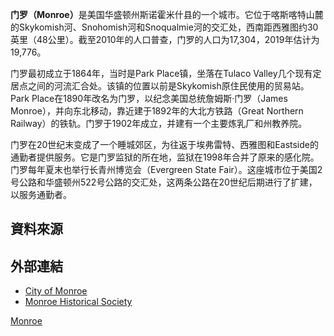 {{expand|time=2011-07-23T13:09:01+00:00}}
{{nofootnotes|time=2011-07-23T13:09:01+00:00}}
{{otheruses|门罗}}
{{Infobox settlement
|official_name            = 门罗
|native_name              = Monroe
|settlement_type          = [[城市|城市]]
|nickname                 =
|motto                    =

<!-- 圖片 -->
|image_skyline            = 
|imagesize                = 
|image_caption            =
|image_flag               =
|image_seal               = 

<!-- 地圖 -->
|image_map = Snohomish County Washington Incorporated and Unincorporated areas Monroe Highlighted.svg
|mapsize                  = 250px
|map_caption              = 门罗位置圖
|image_map1               =
|mapsize1                 =
|map_caption1             =

<!-- 行政區 -->
|subdivision_type         = [[國家|國家]]
|subdivision_name         = [[美國|美國]]
|subdivision_type1        = [[州|州]]
|subdivision_name1        = [[華盛頓州|華盛頓州]]
|subdivision_type2        = [[县|县]]
|subdivision_name2        = [[斯诺霍米什县_(华盛顿州)|斯诺霍米什县]]

<!-- 政府 -->
|government_footnotes     =
|government_type          =
|leader_title             = 
|leader_name              = 
|leader_title1            =
|leader_name1             =
|established_title        =
|established_date         =

<!-- 地區 -->
|unit_pref  =  Imperial
|area_footnotes           =
|area_magnitude           =
|area_total_km2           = 15.0
|area_land_km2            = 15.0
|area_water_km2           = 0.1
|area_total_sq_mi         = 5.8
|area_land_sq_mi          = 5.8
|area_water_sq_mi         = 0.0

<!-- 人口 -->
|population_as_of         = [[美國2010年人口普查|2010]]
|population_footnotes     =
|population_total         = 17,304
|population_density_km2   = 921.5
|population_density_sq_mi = 2388.4

<!-- 基本資料 -->
|timezone                 = [[太平洋時區|PST]]
|utc_offset               = -8
|timezone_DST             = PDT
|utc_offset_DST           = -7
|elevation_footnotes      =
|elevation_m              = 22
|elevation_ft             = 72
|coordinates_display      = 1
|latd = 47 |latm = 51 |lats = 28 |latNS = N
|longd = 121 |longm = 59 |longs = 18 |longEW = W

<!-- 其他資料 -->
|postal_code_type         = [[美國郵遞區號|郵遞區號]]
|postal_code              = 98272
|area_code                = [[北美洲电话区号列表|360]]
|blank_name               = [[聯邦資訊處理標準|FIPS碼]]
|blank_info               = 53-46685{{GR|2}}
|blank1_name              = [[地名資訊系統編號|地名資訊系統編號]]
|blank1_info              = 1523319{{GR|3}}
|website                  = http://www.ci.monroe.wa.us/
|footnotes                =
}}
'''门罗（Monroe）'''是美国华盛顿州斯诺霍米什县的一个城市。它位于喀斯喀特山麓的Skykomish河、Snohomish河和Snoqualmie河的交汇处，西南距西雅图约30英里（48公里）。截至2010年的人口普查，门罗的人口为17,304，2019年估计为19,776。

门罗最初成立于1864年，当时是Park Place镇，坐落在Tulaco Valley几个现有定居点之间的河流汇合处。该镇的位置以前是Skykomish原住民使用的贸易站。Park Place在1890年改名为门罗，以纪念美国总统詹姆斯·门罗（James Monroe），并向东北移动，靠近建于1892年的大北方铁路（Great Northern Railway）的铁轨。门罗于1902年成立，并建有一个主要炼乳厂和州教养院。

门罗在20世纪末变成了一个睡城郊区，为往返于埃弗雷特、西雅图和Eastside的通勤者提供服务。它是门罗监狱的所在地，监狱在1998年合并了原来的感化院。门罗每年夏末也举行长青州博览会（Evergreen State Fair）。这座城市位于美国2号公路和华盛顿州522号公路的交汇处，这两条公路在20世纪后期进行了扩建，以服务通勤者。



==資料來源==
{{Reflist}}

==外部連結==
{{Commonscat|Monroe, Washington|门罗 (华盛顿州)}}
* [http://www.ci.monroe.wa.us/ City of Monroe] {{Wayback|url=http://www.ci.monroe.wa.us/ |date=20120219152407 }}
* [https://web.archive.org/web/20070920095715/http://www.monroehistoricalsociety.org/index.html Monroe Historical Society]

{{Washington}}

[[Category:華盛頓州城市|Monroe]]